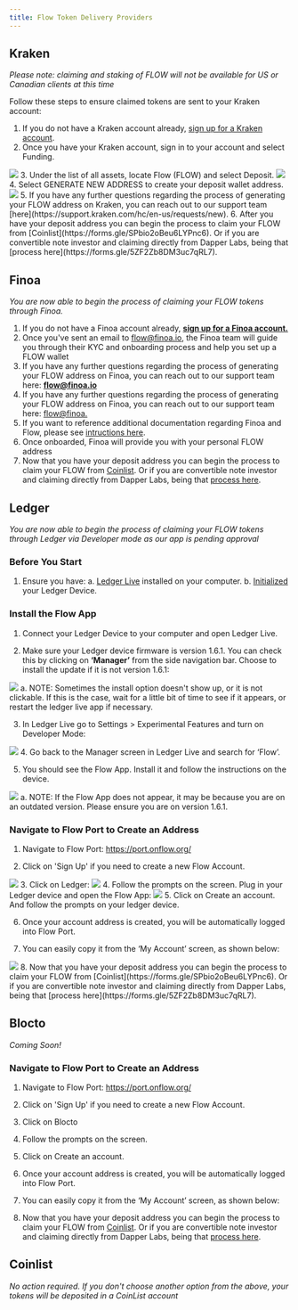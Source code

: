 ```yaml
---
title: Flow Token Delivery Providers
---
```


## Kraken
*Please note: claiming and staking of FLOW will not be available for US or Canadian clients at this  time* 

Follow these steps to ensure claimed tokens are sent to your Kraken account:
 1. If you do not have a Kraken account already, [sign up for a Kraken account](https://www.kraken.com/sign-up).
 2. Once you have your Kraken account, sign in to your account and select Funding.
<Img src="https://storage.cloud.google.com/flow-resources/documentation-assets/token%20delivery%20assets/kraken_1.png" />
 3. Under the list of all assets, locate Flow (FLOW) and select Deposit.
<Img src="https://storage.cloud.google.com/flow-resources/documentation-assets/token%20delivery%20assets/Kraken2.png" />
 4. Select GENERATE NEW ADDRESS to create your deposit wallet address.
<Img src="https://storage.cloud.google.com/flow-resources/documentation-assets/token%20delivery%20assets/Kraken3.png" />
 5. If you have any further questions regarding the process of generating your FLOW address on Kraken, you can reach out to our support team [here](https://support.kraken.com/hc/en-us/requests/new).
 6. After you have your deposit address you can begin the process to claim your FLOW from [Coinlist](https://forms.gle/SPbio2oBeu6LYPnc6). Or if you are convertible note investor and claiming directly from Dapper Labs, being that [process here](https://forms.gle/5ZF2Zb8DM3uc7qRL7).

## Finoa
*You are now able to begin the process of claiming your FLOW tokens through Finoa.*

 1. If you do not have a Finoa account already, [**sign up for a Finoa account.**](https://www.finoa.io/)
 2. Once you've sent an email to [flow@finoa.io](mailto:flow@finoa.io), the Finoa team will guide you through their KYC and onboarding process and help you set up a FLOW wallet
 3. If you have any further questions regarding the process of generating your FLOW address on Finoa, you can reach out to our support team here: [**flow@finoa.io**](mailto:flow@finoa.io)
 4. If you have any further questions regarding the process of generating your FLOW address on Finoa, you can reach out to our support team here: [flow@finoa.](mailto:flow@finoa.io)
 5. If you want to reference additional documentation regarding Finoa and Flow, please see [intructions here](https://finoa.io/flow).
 6. Once onboarded, Finoa will provide you with your personal FLOW address
 7. Now that you have your deposit address you can begin the process to claim your FLOW from [Coinlist](https://forms.gle/SPbio2oBeu6LYPnc6). Or if you are convertible note investor and claiming directly from Dapper Labs, being that [process here](https://forms.gle/5ZF2Zb8DM3uc7qRL7).

## Ledger
*You are now able to begin the process of claiming your FLOW tokens through Ledger via Developer mode as our app is pending approval*

### Before You Start

 1. Ensure you have:
   a. [Ledger Live](https://support.ledger.com/hc/en-us/articles/360006395553) installed on your computer.
   b. [Initialized](https://support.ledger.com/hc/en-us/articles/360000613793) your Ledger Device.

### Install the Flow App

 1. Connect your Ledger Device to your computer and open Ledger Live.
 
 2. Make sure your Ledger device firmware is version 1.6.1. You can check this by clicking on **‘Manager’** from the side navigation bar. 
 Choose to install the update if it is not version 1.6.1:
 <Img src="https://storage.cloud.google.com/flow-resources/documentation-assets/token%20delivery%20assets/Ledger1.png" />
   a. NOTE: Sometimes the install option doesn't show up, or it is not clickable. If this is the case, wait for a little bit of time to see if it appears, or restart the ledger live app if necessary.
 
 3. In Ledger Live go to Settings > Experimental Features and turn on Developer Mode:
  <Img src="https://storage.cloud.google.com/flow-resources/documentation-assets/token%20delivery%20assets/Ledger2.jpg" />
 4. Go back to the Manager screen in Ledger Live and search for ‘Flow’.
 
 5. You should see the Flow App. Install it and follow the instructions on the device.
 <Img src="https://storage.cloud.google.com/flow-resources/documentation-assets/token%20delivery%20assets/LedgerLive%20Flow%20App.png" />
   a. NOTE: If the Flow App does not appear, it may be because you are on an outdated version. Please ensure you are on version 1.6.1.

### Navigate to Flow Port to Create an Address

 1. Navigate to Flow Port: https://port.onflow.org/
 
 2. Click on 'Sign Up' if you need to create a new Flow Account.
  <Img src="https://storage.cloud.google.com/flow-resources/documentation-assets/token%20delivery%20assets/FlowPort%20Login.png" />
 3. Click on Ledger:
 <Img src="https://storage.cloud.google.com/flow-resources/documentation-assets/token%20delivery%20assets/FlowPort%20Wallet.png" />
 4. Follow the prompts on the screen. Plug in your Ledger device and open the Flow App:
 <Img src="https://storage.cloud.google.com/flow-resources/documentation-assets/token%20delivery%20assets/FlowPort%20Ledger%20connect%20screen.png" />
 5. Click on Create an account. And follow the prompts on your ledger device.
 
 6. Once your account address is created, you will be automatically logged into Flow Port.
 
 7. You can easily copy it from the ‘My Account’ screen, as shown below:
 <Img src="https://storage.cloud.google.com/flow-resources/documentation-assets/token%20delivery%20assets/FlowPort%20My%20Account.png" />
 8. Now that you have your deposit address you can begin the process to claim your FLOW from [Coinlist](https://forms.gle/SPbio2oBeu6LYPnc6). Or if you are convertible note investor and claiming directly from Dapper Labs, being that [process here](https://forms.gle/5ZF2Zb8DM3uc7qRL7).

 
## Blocto
*Coming Soon!*

### Navigate to Flow Port to Create an Address

 1. Navigate to Flow Port: https://port.onflow.org/
 
 2. Click on 'Sign Up' if you need to create a new Flow Account.
 
 3. Click on Blocto
 
 4. Follow the prompts on the screen.
 
 5. Click on Create an account. 
 
 6. Once your account address is created, you will be automatically logged into Flow Port.
 
 7. You can easily copy it from the ‘My Account’ screen, as shown below:
 
 8. Now that you have your deposit address you can begin the process to claim your FLOW from [Coinlist](https://forms.gle/SPbio2oBeu6LYPnc6). Or if you are convertible note investor and claiming directly from Dapper Labs, being that [process here](https://forms.gle/5ZF2Zb8DM3uc7qRL7).

## Coinlist 

*No action required. If you don't choose another option from the above, your tokens will be deposited in a CoinList account*
